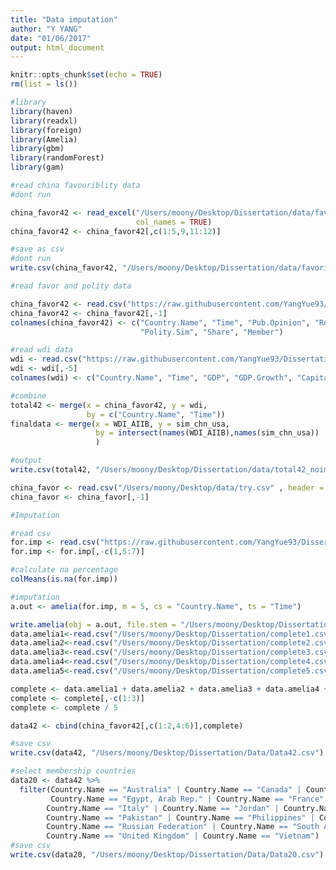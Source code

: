 ```yaml
---
title: "Data imputation"
author: "Y YANG"
date: "01/06/2017"
output: html_document
---
```


```r
knitr::opts_chunk$set(echo = TRUE)
rm(list = ls())
```


```r
#library
library(haven)
library(readxl)
library(foreign)
library(Amelia)
library(gbm)
library(randomForest)
library(gam)
```

```r
#read china favouriblity data 
#dont run

china_favor42 <- read_excel("/Users/moony/Desktop/Dissertation/data/favoribility_polity.xlsx" , 
                            col_names = TRUE)
china_favor42 <- china_favor42[,c(1:5,9,11:12)]

#save as csv
#dont run
write.csv(china_favor42, "/Users/moony/Desktop/Dissertation/data/favoribility_polity.csv")

#read favor and polity data

china_favor42 <- read.csv("https://raw.githubusercontent.com/YangYue93/Dissertation_Public_Opinion/master/favoribility_polity.csv", header = TRUE)
china_favor42 <- china_favor42[,-1]
colnames(china_favor42) <- c("Country.Name", "Time", "Pub.Opinion", "Region", "Polity",
                             "Polity.Sim", "Share", "Member")

```
  
  
```r
#read wdi data
wdi <- read.csv("https://raw.githubusercontent.com/YangYue93/Dissertation_Public_Opinion/master/wdi_data.csv", header = TRUE)
wdi <- wdi[,-5]
colnames(wdi) <- c("Country.Name", "Time", "GDP", "GDP.Growth", "Capital", "Air", "Port", "Debt")

#combine
total42 <- merge(x = china_favor42, y = wdi,
                 by = c("Country.Name", "Time"))
finaldata <- merge(x = WDI_AIIB, y = sim_chn_usa, 
                   by = intersect(names(WDI_AIIB),names(sim_chn_usa))
                   )

#output
write.csv(total42, "/Users/moony/Desktop/Dissertation/data/total42_noimpute.csv")

china_favor <- read.csv("/Users/moony/Desktop/data/try.csv" , header = TRUE)
china_favor <- china_favor[,-1]
```

```r
#Imputation

#read csv
for.imp <- read.csv("https://raw.githubusercontent.com/YangYue93/Dissertation_Public_Opinion/master/total42_noimpute.csv", header = TRUE)
for.imp <- for.imp[,-c(1,5:7)]

#calculate na percentage
colMeans(is.na(for.imp))

```

```r
#imputation
a.out <- amelia(for.imp, m = 5, cs = "Country.Name", ts = "Time")

write.amelia(obj = a.out, file.stem = "/Users/moony/Desktop/Dissertation/complete")
data.amelia1<-read.csv("/Users/moony/Desktop/Dissertation/complete1.csv")
data.amelia2<-read.csv("/Users/moony/Desktop/Dissertation/complete2.csv")
data.amelia3<-read.csv("/Users/moony/Desktop/Dissertation/complete3.csv")
data.amelia4<-read.csv("/Users/moony/Desktop/Dissertation/complete4.csv")
data.amelia5<-read.csv("/Users/moony/Desktop/Dissertation/complete5.csv")

complete <- data.amelia1 + data.amelia2 + data.amelia3 + data.amelia4 + data.amelia5
complete <- complete[,-c(1:3)]
complete <- complete / 5

data42 <- cbind(china_favor42[,c(1:2,4:6)],complete)

#save csv
write.csv(data42, "/Users/moony/Desktop/Dissertation/Data/Data42.csv")

#select membership countries
data20 <- data42 %>% 
  filter(Country.Name == "Australia" | Country.Name == "Canada" | Country.Name == "China" |
         Country.Name == "Egypt, Arab Rep." | Country.Name == "France" | Country.Name == "Germany" |                   Country.Name == "India" | Country.Name == "Indonesia" | Country.Name == "Israel" | 
        Country.Name == "Italy" | Country.Name == "Jordan" | Country.Name == "Malaysia" | 
        Country.Name == "Pakistan" | Country.Name == "Philippines" | Country.Name == "Poland" | 
        Country.Name == "Russian Federation" | Country.Name == "South Africa" | Country.Name == "Spain" | 
        Country.Name == "United Kingdom" | Country.Name == "Vietnam")
#save csv
write.csv(data20, "/Users/moony/Desktop/Dissertation/Data/Data20.csv")
```
